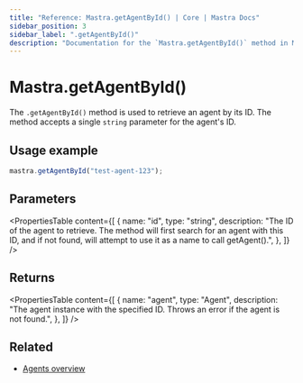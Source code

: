 ```yaml
---
title: "Reference: Mastra.getAgentById() | Core | Mastra Docs"
sidebar_position: 3
sidebar_label: ".getAgentById()"
description: "Documentation for the `Mastra.getAgentById()` method in Mastra, which retrieves an agent by its ID."
---
```


# Mastra.getAgentById()

The `.getAgentById()` method is used to retrieve an agent by its ID. The method accepts a single `string` parameter for the agent's ID.

## Usage example

```typescript copy
mastra.getAgentById("test-agent-123");
```

## Parameters

<PropertiesTable
  content={[
    {
      name: "id",
      type: "string",
      description: "The ID of the agent to retrieve. The method will first search for an agent with this ID, and if not found, will attempt to use it as a name to call getAgent().",
    },
  ]}
/>

## Returns

<PropertiesTable
  content={[
    {
      name: "agent",
      type: "Agent",
      description: "The agent instance with the specified ID. Throws an error if the agent is not found.",
    },
  ]}
/>

## Related

- [Agents overview](/docs/agents/overview)
